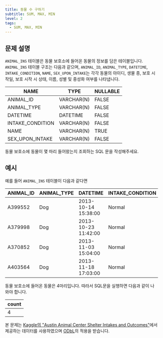```yaml
---
title: 동물 수 구하기
subtitle: SUM, MAX, MIN
level: 2
tags:
  - SUM, MAX, MIN
---
```


## 문제 설명

`ANIMAL_INS` 테이블은 동물 보호소에 들어온 동물의 정보를 담은 테이블입니다. `ANIMAL_INS` 테이블 구조는 다음과 같으며, `ANIMAL_ID`, `ANIMAL_TYPE`, `DATETIME`, `INTAKE_CONDITION`, `NAME`, `SEX_UPON_INTAKE`는 각각 동물의 아이디, 생물 종, 보호 시작일, 보호 시작 시 상태, 이름, 성별 및 중성화 여부를 나타냅니다.

| NAME             | TYPE       | NULLABLE |
| ---------------- | ---------- | -------- |
| ANIMAL_ID        | VARCHAR(N) | FALSE    |
| ANIMAL_TYPE      | VARCHAR(N) | FALSE    |
| DATETIME         | DATETIME   | FALSE    |
| INTAKE_CONDITION | VARCHAR(N) | FALSE    |
| NAME             | VARCHAR(N) | TRUE     |
| SEX_UPON_INTAKE  | VARCHAR(N) | FALSE    |

동물 보호소에 동물이 몇 마리 들어왔는지 조회하는 SQL 문을 작성해주세요.

## 예시

예를 들어 `ANIMAL_INS` 테이블이 다음과 같다면

| ANIMAL_ID | ANIMAL_TYPE | DATETIME            | INTAKE_CONDITION | NAME     | SEX_UPON_INTAKE |
| --------- | ----------- | ------------------- | ---------------- | -------- | --------------- |
| A399552   | Dog         | 2013-10-14 15:38:00 | Normal           | Jack     | Neutered Male   |
| A379998   | Dog         | 2013-10-23 11:42:00 | Normal           | Disciple | Intact Male     |
| A370852   | Dog         | 2013-11-03 15:04:00 | Normal           | Katie    | Spayed Female   |
| A403564   | Dog         | 2013-11-18 17:03:00 | Normal           | Anna     | Spayed Female   |

동물 보호소에 들어온 동물은 4마리입니다. 따라서 SQL문을 실행하면 다음과 같이 나와야 합니다.

| count |
| ----- |
| 4     |

본 문제는 [Kaggle의 "Austin Animal Center Shelter Intakes and Outcomes"](https://www.kaggle.com/aaronschlegel/austin-animal-center-shelter-intakes-and-outcomes)에서 제공하는 데이터를 사용하였으며 [ODbL](https://opendatacommons.org/licenses/odbl/1.0/)의 적용을 받습니다.
